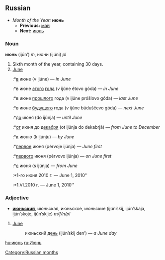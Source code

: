 [[Category:Russian months]]
==Russian==
*''Month of the Year:'' '''июнь'''
**'''Previous:''' [[май]]
**'''Next:''' [[июль]]

===Noun===
'''июнь''' (ijún’) ''m'', июни (ijúni) ''pl''

#Sixth month of the year, containing 30 days.
#[[June]]
#:*[[в]] июне (v ijúne) — ''in June''
#:*в июне [[этот|этого]] [[год|года]] (v ijúne étovo góda) — ''in June''
#:*в июне [[прошлый|прошлого]] года (v ijúne próšlovo góda) — ''last June''
#:*в июне [[будущий|будущего]] года (v ijúne búduščevo góda) — ''next June''
#:*[[до]] июня (do ijúnja) — ''until June''
#:*[[от]] июня до [[декабрь|декабря]] (ot ijúnja do dekabrjá) — ''from June to December''
#:*[[к]] июню (k ijúnju) — ''by June''
#:*[[первый|первое]] июня (pérvoje ijúnja) — ''June first''
#:*[[первый|первого]] июня (pérvovo ijúnja) — ''on June first''
#:*[[с]] июня (s ijúnja) — ''from June''
#:*1-го июня 2010 г. — June 1, 2010''
#:*1.VI.2010 г. — June 1, 2010''

===Adjective===
*'''[[июньский]]''', июньская, июньское, июньские (ijún’skij, ijún’skaja, ijún’skoje, ijún’skije) ''m/f/n/pl''

#[[June]]
#: июньский [[день]] (ijún’skij den’) — ''a June day''

[[hu:июнь]]
[[ru:Июнь]]
